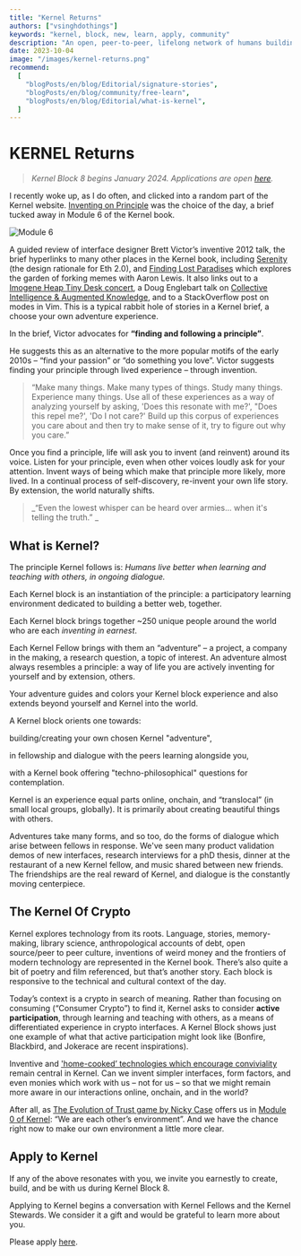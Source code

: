 ```yaml
---
title: "Kernel Returns"
authors: ["vsinghdothings"]
keywords: "kernel, block, new, learn, apply, community"
description: "An open, peer-to-peer, lifelong network of humans building relationships one conversation at a time."
date: 2023-10-04
image: "/images/kernel-returns.png"
recommend:
  [
    "blogPosts/en/blog/Editorial/signature-stories",
    "blogPosts/en/blog/community/free-learn",
    "blogPosts/en/blog/Editorial/what-is-kernel",
  ]
---
```


# KERNEL Returns

> _Kernel Block 8 begins January 2024. Applications are open [here](https://apply.kernel.community/)._

I recently woke up, as I do often, and clicked into a random part of the Kernel website. [Inventing on Principle](/learn/module-6/inventing-on-principle) was the choice of the day, a brief tucked away in Module 6 of the Kernel book. 

<InfoBlock>

![Module 6](/images/module-6.png)

A guided review of interface designer Brett Victor’s inventive 2012 talk, the brief hyperlinks to many other places in the Kernel book, including [Serenity](/learn/module-6/serenity) (the design rationale for Eth 2.0), and [Finding Lost Paradises](/learn/module-4/the-garden) which explores the garden of forking memes with Aaron Lewis. It also links out to a [Imogene Heap Tiny Desk concert](https://www.youtube.com/watch?v=3QtklTXbKUQ&t=556s), a Doug Englebart talk on [Collective Intelligence & Augmented Knowledge](https://www.youtube.com/watch?v=sG3PWet8fDk), and to a StackOverflow post on modes in Vim. This is a typical rabbit hole of stories in a Kernel brief, a choose your own adventure experience. 

</InfoBlock>

In the brief, Victor advocates for **“finding and following a principle”**. 

He suggests this as an alternative to the more popular motifs of the early 2010s – “find your passion” or “do something you love”. Victor suggests finding your principle through lived experience – through invention. 

> “Make many things. Make many types of things. Study many things. Experience many things. Use all of these experiences as a way of analyzing yourself by asking, 'Does this resonate with me?', "Does this repel me?', 'Do I not care?' Build up this corpus of experiences you care about and then try to make sense of it, try to figure out why you care.”

Once you find a principle, life will ask you to invent (and reinvent) around its voice. Listen for your principle, even when other voices loudly ask for your attention. Invent ways of being which make that principle more likely, more lived. In a continual process of self-discovery, re-invent your own life story. By extension, the world naturally shifts. 

> _“Even the lowest whisper can be heard over armies... when it's telling the truth.” _

## What is Kernel?

The principle Kernel follows is: _Humans live better when learning and teaching with others, in ongoing dialogue._

Each Kernel block is an instantiation of the principle: a participatory learning environment dedicated to building a better web, together. 

Each Kernel block brings together ~250 unique people around the world who are each _inventing in earnest_.  

Each Kernel Fellow brings with them an “adventure” – a project, a company in the making, a research question, a topic of interest. An adventure almost always resembles a principle: a way of life you are actively inventing for yourself and by extension, others. 

Your adventure guides and colors your Kernel block experience and also extends beyond yourself and Kernel into the world.  

A Kernel block orients one towards: 

<Process>

building/creating your own chosen Kernel "adventure",

in fellowship and dialogue with the peers learning alongside you,

with a Kernel book offering "techno-philosophical" questions for contemplation.

</Process>

Kernel is an experience equal parts online, onchain, and “translocal” (in small local groups, globally). It is primarily about creating beautiful things with others.

Adventures take many forms, and so too, do the forms of dialogue which arise between fellows in response. We've seen many product validation demos of new interfaces, research interviews for a phD thesis, dinner at the restaurant of a new Kernel fellow, and music shared between new friends. The friendships are the real reward of Kernel, and dialogue is the constantly moving centerpiece.

## The Kernel Of Crypto

Kernel explores technology from its roots. Language, stories, memory-making, library science, anthropological accounts of debt, open source/peer to peer culture, inventions of weird money and the frontiers of modern technology are represented in the Kernel book. There’s also quite a bit of poetry and film referenced, but that’s another story. Each block is responsive to the technical and cultural context of the day.

Today’s context is a crypto in search of meaning. Rather than focusing on consuming (“Consumer Crypto”) to find it, Kernel asks to consider **active participation**, through learning and teaching with others, as a means of differentiated experience in crypto interfaces. A Kernel Block shows just one example of what that active participation might look like (Bonfire, Blackbird, and Jokerace are recent inspirations). 

Inventive and ['home-cooked’ technologies which encourage conviviality](https://www.robinsloan.com/notes/home-cooked-app/) remain central in Kernel. Can we invent simpler interfaces, form factors, and even monies which work with us – not for us – so that we might remain more aware in our interactions online, onchain, and in the world?

After all, as [The Evolution of Trust game by Nicky Case](https://ncase.me/trust/) offers us in [Module 0 of Kernel](https://www.kernel.community/en/learn/module-0/trust): “We are each other’s environment”. And we have the chance right now to make our own environment a little more clear.

## Apply to Kernel

If any of the above resonates with you, we invite you earnestly to create, build, and be with us during Kernel Block 8. 

Applying to Kernel begins a conversation with Kernel Fellows and the Kernel Stewards. We consider it a gift and would be grateful to learn more about you. 

Please apply [here](https://apply.kernel.community/). 
